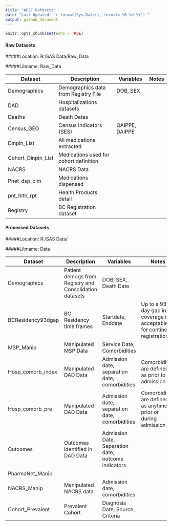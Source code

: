 ```yaml
---
title: "AB2C Datasets"
date: "Last Updated: `r format(Sys.Date(), format='%B %d %Y')`"
output: github_document
---
```


```r
knitr::opts_chunk$set(echo = TRUE)
```


#### Raw Datasets
#####Location: R:/SAS Data/Raw_Data

#####Libname: Raw_Data

|Dataset|Description|Variables|Notes|
|---|---|---|---|
|Demographics|Demographics data from Registry File|DOB, SEX||
|DAD|Hospitalizations datasets|||
|Deaths|Death Dates|||
|Census_GEO|Census Indicators (SES)|QAIPPE, DAIPPE||
|Dinpin_List|All medications extracted|||
|Cohort_Dinpin_List|Medications used for cohort definition|||
|NACRS|NACRS Data|||
|Pnet_dsp_clm|Medications dispensed|||
|pnt_hlth_rpt|Health Products detail|||
|Registry|BC Registration dataset|||


#### Processed Datasets
#####Location: R:/SAS Data/

#####Libname: Data

|Dataset|Description|Variables|Notes|
|---|---|---|---|
|Demographics|Patient demogs from Registry and Consolidation datasets|DOB, SEX, Death Date||
|BCResidency93dgap|BC Residency time frames|Startdate, Enddate|Up to a 93 day gap in coverage is acceptable for continous registration.|
|MSP_Manip|Manipulated MSP Data|Service Date, Comorbidities||
|Hosp_comorb_index|Manipulated DAD Data|Admission date, separation date, comorbidities| Comorbidities are defined as prior to admission|
|Hosp_comorb_pre|Manipulated DAD Data|Admission date, separation date, comorbidities| Comorbidities are defined as anytime prior or during admission|
|Outcomes| Outcomes identified in DAD Data| Admission Date, Separation date, outcome indicators||
|PharmaNet_Manip||||
|NACRS_Manip|Manipulated NACRS data|Admission date, comorbidities||
|Cohort_Prevalent|Prevalent Cohort|Diagnosis Date, Source, Criteria||
